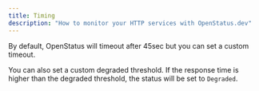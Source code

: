 ```yaml
---
title: Timing
description: "How to monitor your HTTP services with OpenStatus.dev"
---
```


By default, OpenStatus will timeout after 45sec but you can set a custom timeout.

You can also set a custom degraded threshold. If the response time is higher than the degraded threshold, the status will be set to `Degraded`.